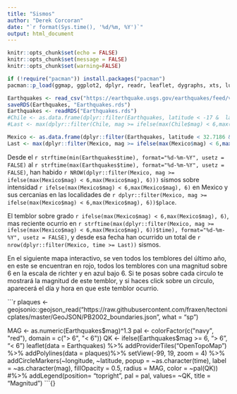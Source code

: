 ```yaml
---
title: "Sismos"
author: "Derek Corcoran"
date: "`r format(Sys.time(), '%d/%m, %Y')`"
output: html_document
---
```


```r
knitr::opts_chunk$set(echo = FALSE)
knitr::opts_chunk$set(message = FALSE)
knitr::opts_chunk$set(warning=FALSE)
```

```r
if (!require("pacman")) install.packages("pacman")
pacman::p_load(ggmap, ggplot2, dplyr, readr, leaflet, dygraphs, xts, lubridate, geojsonio)
```

```r
Earthquakes <- read_csv("https://earthquake.usgs.gov/earthquakes/feed/v1.0/summary/2.5_month.csv")
saveRDS(Earthquakes, "Earthquakes.rds")
Earthquakes <- readRDS("Earthquakes.rds")
#Chile <- as.data.frame(dplyr::filter(Earthquakes, latitude < -17 &  latitude >  -60 & longitude < -65 & longitude > -75))
#Last <- max(dplyr::filter(Chile, mag >= ifelse(max(Chile$mag) < 6,max(Chile$mag), 6))$time)

Mexico <- as.data.frame(dplyr::filter(Earthquakes, latitude < 32.7186 &  latitude >  14.5329 & longitude < -86.7034 & longitude > -118.8672))
Last <- max(dplyr::filter(Mexico, mag >= ifelse(max(Mexico$mag) < 6,max(Mexico$mag), 6))$time)
```

Desde el `r strftime(min(Earthquakes$time), format="%d-%m-%Y", usetz = FALSE)` al `r strftime(max(Earthquakes$time), format="%d-%m-%Y", usetz = FALSE)`, han habido `r NROW(dplyr::filter(Mexico, mag >= ifelse(max(Mexico$mag) < 6,max(Mexico$mag), 6)))` sismos sobre intensidad `r ifelse(max(Mexico$mag) < 6,max(Mexico$mag), 6)` en Mexico y sus cercanias en las localidades de `r dplyr::filter(Mexico, mag >= ifelse(max(Mexico$mag) < 6,max(Mexico$mag), 6))$place`.

El temblor sobre grado `r ifelse(max(Mexico$mag) < 6,max(Mexico$mag), 6)`, mas reciente ocurrio en `r strftime(max(dplyr::filter(Mexico, mag >= ifelse(max(Mexico$mag) < 6,max(Mexico$mag), 6))$time), format="%d-%m-%Y", usetz = FALSE)`, y desde esa fecha han ocurrido un total de `r nrow(dplyr::filter(Mexico, time >= Last))` sismos. 

En el siguiente mapa interactivo, se ven todos los temblores del último año, en este se encuentran en rojo, todos los temblores con una magnitud sobre 6 en la escala de richter y en azul bajo 6. Si te posas sobre cada circulo te mostrará la magnitud de este temblor, y si haces click sobre un circulo, aparecerá el día y hora en que este temblor ocurrio.

```r
plaques <- geojsonio::geojson_read("https://raw.githubusercontent.com/fraxen/tectonicplates/master/GeoJSON/PB2002_boundaries.json", what = "sp")

MAG <- as.numeric(Earthquakes$mag)^1.3
pal <- colorFactor(c("navy", "red"), domain = c("> 6", "< 6"))
QK <- ifelse(Earthquakes$mag >= 6, "> 6", "< 6")
leaflet(data = Earthquakes) %>% addProviderTiles("OpenTopoMap") %>% addPolylines(data = plaques)%>% setView(-99, 19, zoom = 4) %>%
    addCircleMarkers(~longitude, ~latitude, popup = ~as.character(time), label = ~as.character(mag), fillOpacity = 0.5, radius = MAG, color = ~pal(QK))  
#%>%  addLegend(position= "topright", pal = pal, values= ~QK, title = "Magnitud")
```{}
